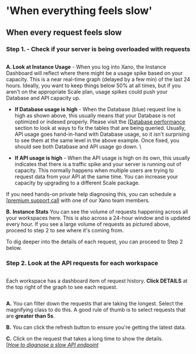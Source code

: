 # 'When everything feels slow'

## When every request feels slow

### Step 1. - Check if your server is being overloaded with requests



<figure><img src="../..//assets/CleanShot 2022-09-12 at 16.19.32.png" alt="" /><figcaption></figcaption></figure>

**A. Look at Instance Usage** - When you log into Xano, the Instance Dashboard will reflect where there might be a usage spike based on your capacity. This is a near real-time graph (delayed by a few min) of the last 24 hours. Ideally, you want to keep things below 50% at all times, but if you aren't on the appropriate Scale plan, usage spikes could push your Database and API capacity up. &#x20;

* **If Database usage is high** - When the Database (blue) request line is high as shown above, this usually means that your Database is not optimized or indexed properly.  Please visit the [[Database performance](../../the-database/database-performance-and-maintenance/) section to look at ways to fix the tables that are being queried. Usually, API usage goes hand-in-hand with Database usage, so it isn't surprising to see them at the same level in the above example. Once fixed, you should see both Database and API usage go down.  \

* **If API usage is high** - When the API usage is high on its own, this usually indicates that there is a traffic spike and your server is running out of capacity.  This normally happens when multiple users are trying to request data from your API at the same time.  You can increase your capacity by upgrading to a different Scale package.

If you need hands-on private help diagnosing this, you can schedule a [[premium support call](../getting-help/) with one of our Xano team members.&#x20;

**B.** **Instance Stats** You can see the volume of requests happening across all your workspaces here. This is also across a 24-hour window and is updated every hour.  If you see a large volume of requests as pictured above, proceed to step 2 to see where it's coming from.

To dig deeper into the details of each request, you can proceed to Step 2 below.

### Step 2. Look at the API requests for each workspace

<figure><img src="../..//assets/CleanShot 2022-09-13 at 08.24.46.png" alt="" /><figcaption></figcaption></figure>

Each workspace has a dashboard item of request history. **Click DETAILS** at the top right of the graph to see each request.

<figure><img src="../..//assets/CleanShot 2022-09-13 at 09.03.46.png" alt="" /><figcaption></figcaption></figure>

**A.** You can filter down the requests that are taking the longest. Select the magnifying class to do this. A good rule of thumb is to select requests that are **greater than 5s**.

**B.** You can click the refresh button to ensure you're getting the latest data.

**C.** Click on the request that takes a long time to show the details. \
[[_How to diagnose a slow API endpoint_](when-everything-feels-slow.md#when-a-single-api-endpoint-feels-slow)